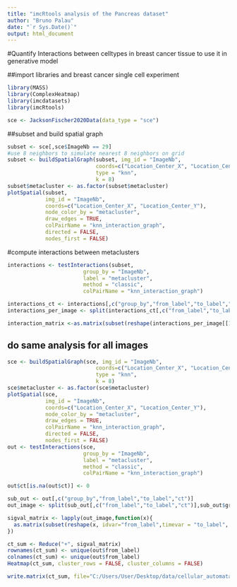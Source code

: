 ```yaml
---
title: "imcRtools analysis of the Pancreas dataset"
author: "Bruno Palau"
date: "`r Sys.Date()`"
output: html_document
---
```


#Quantify Interactions between celltypes in breast cancer tissue to use it in generative model

##import libraries and breast cancer single cell experiment
```r
library(MASS)
library(ComplexHeatmap)
library(imcdatasets)
library(imcRtools)

sce <- JacksonFischer2020Data(data_type = "sce")
```

##subset and build spatial graph
```r
subset <- sce[,sce$ImageNb == 29]
#use 8 neighbors to simulate nearest 8 neighbors on grid
subset <- buildSpatialGraph(subset, img_id = "ImageNb",
                            coords=c("Location_Center_X", "Location_Center_Y"),     
                            type = "knn",
                            k = 8)
subset$metacluster <- as.factor(subset$metacluster)
plotSpatial(subset,
            img_id = "ImageNb",
            coords=c("Location_Center_X", "Location_Center_Y"),
            node_color_by = "metacluster",
            draw_edges = TRUE,
            colPairName = "knn_interaction_graph",
            directed = FALSE,
            nodes_first = FALSE)
```
#compute interactions between metaclusters
```r

interactions <- testInteractions(subset,
                        group_by = "ImageNb",
                        label = "metacluster",
                        method = "classic",
                        colPairName = "knn_interaction_graph")

interactions_ct <- interactions[,c("group_by","from_label","to_label","ct")]
interactions_per_image <- split(interactions_ct[,c("from_label","to_label","ct")],interactions_ct$group_by)

interaction_matrix <-as.matrix(subset(reshape(interactions_per_image[[1]], idvar="from_label",timevar = "to_label", direction = "wide"),select=-c(1)))
```

## do same analysis for all images
```r
sce <- buildSpatialGraph(sce, img_id = "ImageNb",
                            coords=c("Location_Center_X", "Location_Center_Y"),     
                            type = "knn",
                            k = 8)
sce$metacluster <- as.factor(sce$metacluster)
plotSpatial(sce,
            img_id = "ImageNb",
            coords=c("Location_Center_X", "Location_Center_Y"),
            node_color_by = "metacluster",
            draw_edges = TRUE,
            colPairName = "knn_interaction_graph",
            directed = FALSE,
            nodes_first = FALSE)
out <- testInteractions(sce,
                        group_by = "ImageNb",
                        label = "metacluster",
                        method = "classic",
                        colPairName = "knn_interaction_graph")
```

```r
out$ct[is.na(out$ct)] <- 0

sub_out <- out[,c("group_by","from_label","to_label","ct")]
out_image <- split(sub_out[,c("from_label","to_label","ct")],sub_out$group_by)

sigval_matrix <- lapply(out_image,function(x){
  as.matrix(subset(reshape(x, idvar="from_label",timevar = "to_label", direction = "wide"),select=-c(1)))
})
```

```r

ct_sum <- Reduce("+", sigval_matrix)
rownames(ct_sum) <- unique(out$from_label)
colnames(ct_sum) <- unique(out$from_label)
Heatmap(ct_sum, cluster_rows = FALSE, cluster_columns = FALSE)

write.matrix(ct_sum, file="C:/Users/User/Desktop/data/cellular_automata_bio394/ct_interactions_knn8.csv",sep=",")
```

